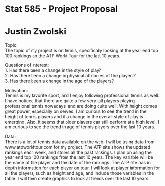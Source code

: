 Stat 585 - Project Proposal
========================================================
Justin Zwolski
========================================================

Topic:<br>
The topic of my project is on tennis, specifically looking at the year end top 100 rankings 
on the ATP World Tour for the last 10 years.

Questions of Interest:<br>
1. Has there been a change in the style of play?<br>
2. Has there been a change in physical attributes of the players?<br>
3. Has there been a change in the age of the players?<br>

Motivation:<br>
Tennis is my favorite sport, and I enjoy following professional tennis as well.  I have noticed that there
are quite a few very tall players playing professional tennis nowadays, and are doing quite well.  With height
comes great power, especially on serves.  I am curious to see the trend in the height of tennis players and if
a change in the overall style of play is emerging.  Also, it seems that older players can still perform at a
high level.  I am curious to see the trend in age of tennis players over the last 10 years.

Data:<br>
There is a lot of tennis data available on the web.  I will be using data from www.atpworldtour.com for my
project.  The ATP site shows the updated rankings each week, and stores all the past rankings.  I plan on using
the year end top 100 rankings from the last 10 years.  The key variable will be the name of the player and the
date of the rankings.  The ATP site has in depth information for each player on tour.  I will look at player
information for all the players, such as height and age, and include those variables in the table.  I will then
create graphics to look at trends over the last 10 years.
